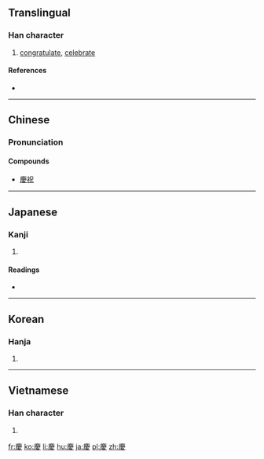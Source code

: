 {{also|庆}}
==Translingual==

===Han character===
{{Han char|rn=61|rad=心|as=11|sn=15|four=00247|canj=IXE}}

# [[congratulate]], [[celebrate]]

====References====
* {{Han ref|kx=0400.130|dkj=11145|dj=0740.080|hdz=20903.090|uh=6176|ud=24950|bh=BC79|bd=48249}}

----

==Chinese==
{{zh-forms|s=庆}}

===Pronunciation===
{{zh-pron
|m=qìng,kǎng
|c=hing3
|h=
|mn=khèng
|w=
|mc=y
|oc=y
|ma=|ma2=
|cat=v
}}

====Compounds====
* [[慶祝]]
<!-- (need converting to traditional forms) * [[庆大霉素]]
* [[庆典]]
* [[庆贺]]
* [[庆寿]]
* [[庆幸]]
* [[庆祝]] -->
----

==Japanese==

===Kanji===
{{ja-kanji|grade=c|rs=心11}}

# {{defn|lang=ja|sort=心11}}

====Readings====
* {{ja-readings|goon=[[きょう]] (kyō)|kanon=[[けい]] (kei)|kun=[[よい]] (yoi), [[よろこぶ]] (yorokobu)}}

----

==Korean==

===Hanja===
{{ko-hanja|hangeul=[[경]], [[강]]|eumhun=[[경사]] 경|rv=gyeong, gang|mr=kyŏng, kang|y=kyeng, kang}}

# {{defn|lang=ko|sort=心11}}

----

==Vietnamese==

===Han character===
{{vi-hantu|[[khánh]], [[khương]]|rs=心11}}

# {{defn|lang=vi|sort=心11}}

[[fr:慶]]
[[ko:慶]]
[[li:慶]]
[[hu:慶]]
[[ja:慶]]
[[pl:慶]]
[[zh:慶]]